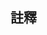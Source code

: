 {{familytree/start}}
{{familytree | YZX | | | | | | | | |YZX=[[杨再兴]]}}
{{familytree | |:| | | | | | | | | |}}
{{familytree | |:| | | | | | | | | |}}
{{familytree | YTX |y| BXR |~| WYH |YTX=[[楊鐵心]]|BXR=[[包惜弱]]|WYH=[[完顏洪烈]]}}
{{familytree | | | |!| | | | | | | |}}
{{familytree | | | YaK |y| MNC | | |YaK=[[楊康]]|MNC=[[穆念慈]] }}
{{familytree | | | | | |!| | | | | |}}
{{familytree | | | | | YaG |y| XLN | | YLQ |y|GF| YaG=[[楊過]]|XLN=[[小龍女]]|YLQ=[[耶律齐]]|GF=[[郭芙]] }}
{{familytree | | | | | | | |!| | | | | | | |!|}}
{{familytree | | | | | | | YM |-|-|y|-|-| YLS | YM=杨某|YLS=耶律氏}}
{{familytree | | | | | | | | | | | |:| | | | |}}
{{familytree | | | | | | | | | | | |:| | | | |}}
{{familytree | | | | | | | | | | |HSNZ| | | | | |HSNZ=[[黄衫女子]]<br>（推测为杨过曾孙女）<br><ref>{{Cite web|title=杨逍是杨过后人，为何却与黄衫女不熟？书中三处暗示告真相，意外|url=https://www.sohu.com/picture/302685096|date=2019-03-20|work=搜狐}}</ref><ref>{{Cite web|title=倚天屠龙记黄衫女子是古墓派还是桃花岛传人？|url=http://www.49363.com/tansuo/8/201704/19610.html|date=2017-04-22|work=未解之谜网}}</ref><ref>{{Cite web|title=金庸小说中最神秘的黄衫女子 到底是谁的后人?|url=https://www.shijizhuan.com/wenshi/35606.html|date=2019-03-26|work=史记传}}</ref>}}
{{familytree/end}} 
<noinclude>
[[Category:射鵰三部曲世系圖|{{PAGENAME}}]]
==註釋==
{{reflist}}
</noinclude>